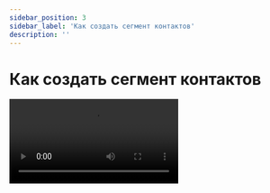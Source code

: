 ```yaml
---
sidebar_position: 3
sidebar_label: 'Как создать сегмент контактов'
description: ''
---
```



# Как создать сегмент контактов

<Video src="https://www.youtube.com/embed/vNwwNy3kbKo" />

**Читайте также:** [Что такое сегмент контактов](https://docs.sendsay.ru/subscribers/lists-and-segments/what-is-segment)
